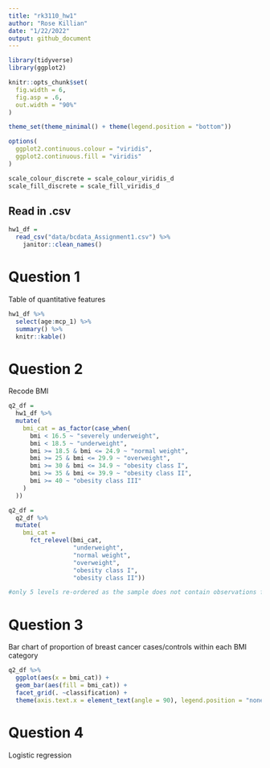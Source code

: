```yaml
---
title: "rk3110_hw1"
author: "Rose Killian"
date: "1/22/2022"
output: github_document
---
```


```r
library(tidyverse)
library(ggplot2)

knitr::opts_chunk$set(
  fig.width = 6,
  fig.asp = .6,
  out.width = "90%"
)

theme_set(theme_minimal() + theme(legend.position = "bottom"))

options(
  ggplot2.continuous.colour = "viridis",
  ggplot2.continuous.fill = "viridis"
)

scale_colour_discrete = scale_colour_viridis_d
scale_fill_discrete = scale_fill_viridis_d
```

## Read in .csv

```r
hw1_df = 
  read_csv("data/bcdata_Assignment1.csv") %>% 
    janitor::clean_names()
```


# Question 1

Table of quantitative features

```r
hw1_df %>% 
  select(age:mcp_1) %>% 
  summary() %>% 
  knitr::kable()
```

# Question 2

Recode BMI

```r
q2_df = 
  hw1_df %>% 
  mutate(
    bmi_cat = as_factor(case_when(
      bmi < 16.5 ~ "severely underweight",
      bmi < 18.5 ~ "underweight",
      bmi >= 18.5 & bmi <= 24.9 ~ "normal weight",
      bmi >= 25 & bmi <= 29.9 ~ "overweight",
      bmi >= 30 & bmi <= 34.9 ~ "obesity class I",
      bmi >= 35 & bmi <= 39.9 ~ "obesity class II",
      bmi >= 40 ~ "obesity class III"
    )
  ))

q2_df = 
  q2_df %>% 
  mutate(
    bmi_cat = 
      fct_relevel(bmi_cat,
                  "underweight",
                  "normal weight",
                  "overweight",
                  "obesity class I",
                  "obesity class II"))

#only 5 levels re-ordered as the sample does not contain observations for the lowest or highest BMI categories
```

# Question 3

Bar chart of proportion of breast cancer cases/controls within each BMI category

```r
q2_df %>% 
  ggplot(aes(x = bmi_cat)) +
  geom_bar(aes(fill = bmi_cat)) +
  facet_grid(. ~classification) +
  theme(axis.text.x = element_text(angle = 90), legend.position = "none")
```

# Question 4

Logistic regression

```r

```

